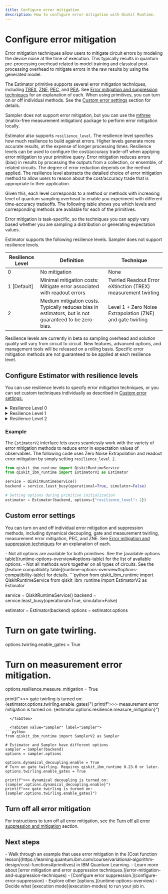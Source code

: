 ```yaml
---
title: Configure error mitigation
description: How to configure error mitigation with Qiskit Runtime.
---
```


# Configure error mitigation

Error mitigation techniques allow users to mitigate circuit errors by
modeling the device noise at the time of execution. This typically
results in quantum pre-processing overhead related to model training and
classical post-processing overhead to mitigate errors in the raw results
by using the generated model.

The Estimator primitive supports several error mitigation techniques, including [TREX](/api/qiskit-ibm-runtime/options-resilience-options-v2#measure_mitigation), [ZNE](/api/qiskit-ibm-runtime/options-resilience-options-v2#zne), [PEC](/api/qiskit-ibm-runtime/options-resilience-options-v2#pec), and [PEA](/api/qiskit-ibm-runtime/options-zne-options). See [Error mitigation and suppression techniques](error-mitigation-and-suppression-techniques) for an explanation of each. When using primitives, you can turn on or off individual methods. See the [Custom error settings](#advanced-error) section for details.

<Admonition type="note">

Sampler does not support error mitigation, but you can use the [mthree](https://qiskit.github.io/qiskit-addon-mthree/) (matrix-free measurement mitigation) package to perform error mitigation locally.

</Admonition>

Estimator also supports `resilience_level`. The resilience level specifies how much resilience to build against
errors. Higher levels generate more accurate results, at the expense of
longer processing times. Resilience levels can be used to configure the
cost/accuracy trade-off when applying error mitigation to your primitive
query. Error mitigation reduces errors (bias) in results by processing
the outputs from a collection, or ensemble, of related circuits. The
degree of error reduction depends on the method applied. The resilience
level abstracts the detailed choice of error mitigation method to allow
users to reason about the cost/accuracy trade that is appropriate to
their application.

Given this, each level corresponds to a method or methods with
increasing level of quantum sampling overhead to enable you experiment
with different time-accuracy tradeoffs. The following table shows you
which levels and corresponding methods are available for each of the
primitives.

<Admonition type="info" title="Attention">
Error mitigation is task-specific, so the techniques you can
apply vary based whether you are sampling a distribution or generating
expectation values.
</Admonition>

<span id="resilience-table"></span>

Estimator supports the following resilience levels.  Sampler does not support resilience levels.

| Resilience Level | Definition                                                                                            | Technique                                                                 |
|------------------|-------------------------------------------------------------------------------------------------------|---------------------------------------------------------------------------|
| 0                | No mitigation                                                                                         | None                                                                      |
| 1 [Default]      | Minimal mitigation costs: Mitigate error associated with readout errors                               | Twirled Readout Error eXtinction  (TREX) measurement twirling             |
| 2                | Medium mitigation costs. Typically reduces bias in estimators, but is not guaranteed to be zero-bias. | Level 1 + Zero Noise Extrapolation (ZNE) and gate twirling


<Admonition type="info" title="Attention">

Resilience levels are currently in beta so sampling overhead and
solution quality will vary from circuit to circuit. New features,
advanced options, and management tools will be released on a rolling
basis. Specific error mitigation methods are not guaranteed to be
applied at each resilience level.
</Admonition>

## Configure Estimator with resilience levels

You can use resilience levels to specify error mitigation techniques, or you can set custom techniques individually as described in [Custom error settings.](#advanced-error)

<details>
<summary>Resilience Level 0</summary>

No error mitigation is applied to the user program.


</details>


<details>
<summary>Resilience Level 1</summary>

Level 1 applies **readout error mitigation** and **measurement twirling** by applying a model-free technique known
as Twirled Readout Error eXtinction (TREX). It reduces measurement error
by diagonalizing the noise channel associated with measurement by
randomly flipping qubits through X gates immediately before measurement. A
rescaling term from the diagonal noise channel is learned by
benchmarking random circuits initialized in the zero state. This allows
the service to remove bias from expectation values that result from
readout noise. This approach is described further in [Model-free
readout-error mitigation for quantum expectation
values](https://arxiv.org/abs/2012.09738).

</details>


<details>
<summary>Resilience Level 2</summary>

Level 2 applies the **error mitigation techniques included in level 1** and also applies **gate twirling** and uses the **Zero Noise Extrapolation method (ZNE)**.  ZNE computes an
expectation value of the observable for different noise factors
(amplification stage) and then uses the measured expectation values to
infer the ideal expectation value at the zero-noise limit (extrapolation
stage). This approach tends to reduce errors in expectation values, but
is not guaranteed to produce an unbiased result.


![This image shows a graph.  The x-axis is labeled Noise amplification factor.  The y-axis is labeled Expectation value.  An upward sloping line is labeled Mitigated value.  Points near the line are noise-amplified values.  There is a horizontal line just above the X-axis labeled Exact value.](/images/guides/configure-error-mitigation/resilience-2.svg "Illustration of the ZNE method")

The overhead of this method scales with the number of noise factors. The
default settings sample the expectation value at three noise factors,
leading to a roughly 3x overhead when employing this resilience level.

In Level 2, the TREX method randomly flips qubits through X gates immediately before measurement,
and flips the corresponding measured bit if an X gate was applied. This approach is described further in [Model-free
readout-error mitigation for quantum expectation
values](https://arxiv.org/abs/2012.09738).

</details>

### Example

The `EstimatorV2` interface lets users seamlessly work with the variety of
error mitigation methods to reduce error in expectation values of
observables. The following code uses Zero Noise Extrapolation and readout error mitigation by simply
setting `resilience_level 2`.

```python
from qiskit_ibm_runtime import QiskitRuntimeService
from qiskit_ibm_runtime import EstimatorV2 as Estimator

service = QiskitRuntimeService()
backend = service.least_busy(operational=True, simulator=False)

# Setting options during primitive initialization
estimator = Estimator(backend, options={"resilience_level": 2})
```



<span id="advanced-error"></span>
## Custom error settings

You can turn on and off individual error mitigation and suppression methods, including dynamical decoupling, gate and measurement twirling, measurement error mitigation, PEC, and ZNE. See [Error mitigation and suppression techniques](error-mitigation-and-suppression-techniques) for an explanation of each.

<Admonition type = "note" title = "Notes">
- Not all options are available for both primitives.   See the [available options table](runtime-options-overview#options-table) for the list of available options.
- Not all methods work together on all types of circuits.  See the [feature compatibility table](runtime-options-overview#options-compatibility-table) for details.
</Admonition>

<Tabs>
  <TabItem value="Estimator" label="Estimator">
    ```python
from qiskit_ibm_runtime import QiskitRuntimeService
from qiskit_ibm_runtime import EstimatorV2 as Estimator

service = QiskitRuntimeService()
backend = service.least_busy(operational=True, simulator=False)

estimator = Estimator(backend)
options = estimator.options
# Turn on gate twirling.
options.twirling.enable_gates = True
# Turn on measurement error mitigation.
options.resilience.measure_mitigation = True

print(f">>> gate twirling is turned on: {estimator.options.twirling.enable_gates}")
print(f">>> measurement error mitigation is turned on: {estimator.options.resilience.measure_mitigation}")
```
  </TabItem>

  <TabItem value="Sampler" label="Sampler">
```python
from qiskit_ibm_runtime import SamplerV2 as Sampler

# Estimator and Sampler have different options
sampler = Sampler(backend)
options = sampler.options

options.dynamical_decoupling.enable = True
# Turn on gate twirling. Requires qiskit_ibm_runtime 0.23.0 or later.
options.twirling.enable_gates = True

print(f">>> dynamical decoupling is turned on: {sampler.options.dynamical_decoupling.enable}")
print(f">>> gate twirling is turned on: {sampler.options.twirling.enable_gates}")

```
  </TabItem>
</Tabs>

## Turn off all error mitigation

For instructions to turn off all error mitigation, see the [Turn off all error suppression and mitigation](specify-runtime-options#no-error-mitigation) section.

## Next steps

<Admonition type="tip" title="Recommendations">
  - Walk through an example that uses error mitigation in the [Cost function lesson](https://learning.quantum.ibm.com/course/variational-algorithm-design/cost-functions#primitives) in IBM Quantum Learning.
  - Learn more about [error mitigation and error suppression techniques.](error-mitigation-and-suppression-techniques)
  - [Configure error suppression.](configure-error-suppression)
  - Explore other [options.](runtime-options-overview)
  - Decide what [execution mode](execution-modes) to run your job in.
</Admonition>